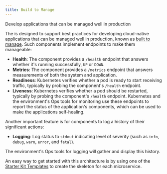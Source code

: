 ```yaml
---
title: Build to Manage
---
```



<PageDescription>

Develop applications that can be managed well in production

</PageDescription>

The <Globals name="env" /> is designed to support best practices for developing cloud-native applications that can be managed well in production, known as [built to manage](https://www.ibm.com/garage/method/practices/code/build-to-manage). Such components implement endpoints to make them manageable:
- **Health**: The component provides a `/health` endpoint that answers whether it's running successfully, `UP` or `DOWN`.
- **Metrics**: The component provides a `/metrics` endpoint that answers measurements of both the system and application.
- **Readiness**: Kubernetes verifies whether a pod is ready to start receiving traffic, typically by probing the component's `/health` endpoint.
- **Liveness**: Kubernetes verifies whether a pod should be restarted, typically by probing the component's `/health` endpoint.
Kubernetes and the environment's Ops tools for monitoring use these endpoints to report the status of the application's components, which can be used to make the applications self-healing.

Another important feature is for components to log a history of their significant actions:
- **Logging**: Log status to `stdout` indicating level of severity (such as `info`, `debug`, `warn`, `error`, and `fatal`).

The environment's Ops tools for logging will gather and display this history.

An easy way to get started with this architecture is by using one of the [Starter Kit Templates](/starterkits/overview) to create the skeleton for each microservice.

